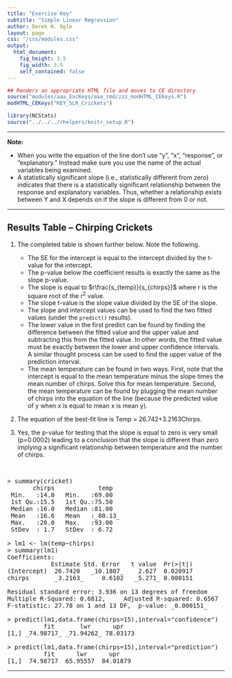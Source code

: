 ```yaml
---
title: "Exercise Key"
subtitle: "Simple Linear Regression"
author: Derek H. Ogle
layout: page
css: "/css/modules.css"
output:
  html_document:
    fig_height: 3.5
    fig_width: 3.5
    self_contained: false
---
```


```r
## Renders an appropriate HTML file and moves to CE directory
source("modules/aaa_ExcKeys/aaa_rmd/zzz_modHTML_CEKeys.R")
modHTML_CEKeys("KEY_SLR_Crickets")
```

```r
library(NCStats)
source("../../../rhelpers/knitr_setup.R")
```

----

<div class="alert alert-warning">
<strong>Note:</strong> 
<ul>
  <li>When you write the equation of the line don't use "y", "x", "response", or "explanatory." Instead make sure you use the name of the actual variables being examined.</li>
  <li>A statistically significant slope (i.e., statistically different from zero) indicates that there is a statistically significant relationship between the response and explanatory variables. Thus, whether a relationship exists between Y and X depends on if the slope is different from 0 or not.</li>
</ul>
</div>

----

## Results Table -- Chirping Crickets

1. The completed table is shown further below. Note the following.
    * The SE for the intercept is equal to the intercept divided by the t-value for the intercept.
    * The p-value below the coefficient results is exactly the same as the slope p-value.
    * The slope is equal to $r\frac{s_{temp}}{s_{chirps}}$ where r is the square root of the r<sup>2</sup> value.
    * The slope t-value is the slope value divided by the SE of the slope.
    * The slope and intercept values can be used to find the two fitted values (under the `predict()` results).
    * The lower value in the first predict can be found by finding the difference between the fitted value and the upper value and subtracting this from the fitted value. In other words, the fitted value must be exactly between the lower and upper confidence intervals. A similar thought process can be used to find the upper value of the prediction interval.
    * The mean temperature can be found in two ways. First, note that the intercept is equal to the mean temperature minus the slope times the mean number of chirps. Solve this for mean temperature. Second, the mean temperature can be found by plugging the mean number of chirps into the equation of the line (because the predicted value of y when x is equal to mean x is mean y).

1. The equation of the best-fit line is Temp = 26.742+3.2163Chirps.

1. Yes, the p-value for testing that the slope is equal to zero is very small (p=0.0002) leading to a conclusion that the slope is different than zero implying a significant relationship between temperature and the number of chirps.

&nbsp;

<pre>
> summary(cricket)
       chirps            temp
 Min.   :14.0   Min.   :69.00
 1st Qu.:15.5   1st Qu.:75.50
 Median :16.0   Median :81.00
 Mean   :16.6   Mean   :_80.13_
 Max.   :20.0   Max.   :93.00
 StDev  : 1.7   StDev  : 6.72

> lm1 <- lm(temp~chirps)
> summary(lm1)
Coefficients:
            Estimate Std. Error   t value  Pr(>|t|)
(Intercept)  26.7420   _10.1807_    2.627  0.020917
chirps       _3.2163_     0.6102   _5.271_ 0.000151

Residual standard error: 3.936 on 13 degrees of freedom
Multiple R-Squared: 0.6812,     Adjusted R-squared: 0.6567
F-statistic: 27.78 on 1 and 13 DF,  p-value: _0.000151_

> predict(lm1,data.frame(chirps=15),interval="confidence")
          fit       lwr      upr
[1,] _74.98717_ _71.94262_ 78.03173

> predict(lm1,data.frame(chirps=15),interval="prediction")
          fit      lwr      upr
[1,] _74.98717_ 65.95557 _84.01879_
</pre>

----
